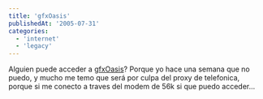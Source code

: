 ```yaml
---
title: 'gfxOasis'
publishedAt: '2005-07-31'
categories:
  - 'internet'
  - 'legacy'
---
```


Alguien puede acceder a [gfxOasis](http://www.gfxoasis.com)? Porque yo hace una semana que no puedo, y mucho me temo que será por culpa del proxy de telefonica, porque si me conecto a traves del modem de 56k si que puedo acceder...
